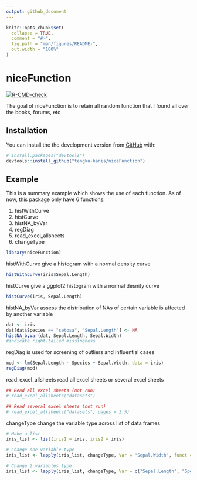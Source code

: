 ```yaml
---
output: github_document
---
```


<!-- README.md is generated from README.Rmd. Please edit that file -->

```r
knitr::opts_chunk$set(
  collapse = TRUE,
  comment = "#>",
  fig.path = "man/figures/README-",
  out.width = "100%"
)
```

# niceFunction

<!-- badges: start -->
[![R-CMD-check](https://github.com/tengku-hanis/niceFunction/workflows/R-CMD-check/badge.svg)](https://github.com/tengku-hanis/niceFunction/actions)
<!-- badges: end -->

The goal of niceFunction is to retain all random function that I found all over the books, forums, etc

## Installation

You can install the the development version from [GitHub](https://github.com/) with:

``` r
# install.packages("devtools")
devtools::install_github("tengku-hanis/niceFunction")
```
## Example

This is a summary example which shows the use of each function. As of now, this package only have 6 functions:

1. histWithCurve
2. histCurve
3. histNA_byVar
4. regDiag
5. read_excel_allsheets
6. changeType

```r
library(niceFunction)
```

histWithCurve give a histogram with a normal density curve
```r
histWithCurve(iris$Sepal.Length)
```

histCurve give a ggplot2 histogram with a normal desnity curve
```r
histCurve(iris, Sepal.Length)
```

histNA_byVar assess the distribution of NAs of certain variable is affected by another variable
```r
dat <- iris
dat[dat$Species == "setosa", "Sepal.Length"] <- NA
histNA_byVar(dat, Sepal.Length, Sepal.Width)
#indicate right-tailed missingness
```


regDiag is used for screening of outliers and influential cases
```r
mod <- lm(Sepal.Length ~ Species + Sepal.Width, data = iris)
regDiag(mod)
```

read_excel_allsheets read all excel sheets or several excel sheets
```r
## Read all excel sheets (not run)
# read_excel_allsheets("datasets")

## Read several excel sheets (not run)
# read_excel_allsheets("datasets", pages = 2:5)
```

changeType change the variable type across list of data frames
```r
# Make a list
iris_list <- list(iris1 = iris, iris2 = iris)

# Change one variable type
iris_list <- lapply(iris_list, changeType, Var = "Sepal.Width", funct = "as.character")

# Change 2 variables type
iris_list <- lapply(iris_list, changeType, Var = c("Sepal.Length", "Species"), funct = "as.character")
```



